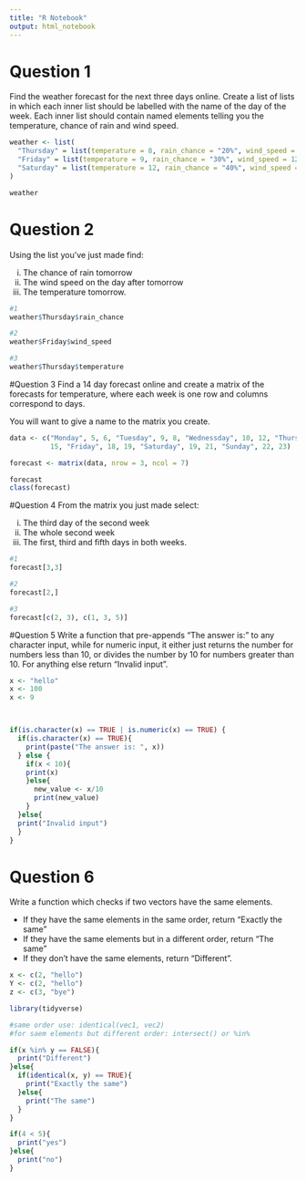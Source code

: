 ```yaml
---
title: "R Notebook"
output: html_notebook
---
```


# Question 1
Find the weather forecast for the next three days online. Create a list of lists 
in which each inner list should be labelled with the name of the day of the week. 
Each inner list should contain named elements telling you the temperature, chance 
of rain and wind speed.

```r
weather <- list(
  "Thursday" = list(temperature = 8, rain_chance = "20%", wind_speed = 9),
  "Friday" = list(temperature = 9, rain_chance = "30%", wind_speed = 12),
  "Saturday" = list(temperature = 12, rain_chance = "40%", wind_speed = 10)
)

weather
```

# Question 2
Using the list you've just made find:

  i. The chance of rain tomorrow
  ii. The wind speed on the day after tomorrow
  iii. The temperature tomorrow.

```r
#1
weather$Thursday$rain_chance

#2
weather$Friday$wind_speed

#3
weather$Thursday$temperature
```

#Question 3
Find a 14 day forecast online and create a matrix of the forecasts for 
temperature, where each week is one row and columns correspond to days.

You will want to give a name to the matrix you create.

```r
data <- c("Monday", 5, 6, "Tuesday", 9, 8, "Wednessday", 10, 12, "Thursday", 14,
          15, "Friday", 18, 19, "Saturday", 19, 21, "Sunday", 22, 23)

forecast <- matrix(data, nrow = 3, ncol = 7)

forecast
class(forecast)
```

#Question 4
From the matrix you just made select:

  i. The third day of the second week
  ii. The whole second week
  iii. The first, third and fifth days in both weeks.
  
```r
#1
forecast[3,3]

#2
forecast[2,]

#3
forecast[c(2, 3), c(1, 3, 5)]
```
  
#Question 5
Write a function that pre-appends "The answer is: " to any character input, while 
for numeric input, it either just returns the number for numbers less than 10, or 
divides the number by 10 for numbers greater than 10. For anything else return "Invalid input".

```r
x <- "hello"
x <- 100
x <- 9



if(is.character(x) == TRUE | is.numeric(x) == TRUE) {
  if(is.character(x) == TRUE){
    print(paste("The answer is: ", x))
  } else {
    if(x < 10){
    print(x)
    }else{
      new_value <- x/10
      print(new_value)
    }
  }else{
  print("Invalid input")
  }
}
```




# Question 6
Write a function which checks if two vectors have the same elements. 

* If they have the same elements in the same order, return "Exactly the same"
* If they have the same elements but in a different order, return "The same"
* If they don't have the same elements, return "Different".

```r
x <- c(2, "hello")
Y <- c(2, "hello")
z <- c(3, "bye")

library(tidyverse)

#same order use: identical(vec1, vec2)
#for saem elements but different order: intersect() or %in%

if(x %in% y == FALSE){
  print("Different")
}else{
  if(identical(x, y) == TRUE){
    print("Exactly the same")
  }else{
    print("The same")
  }
}


```


```r
if(4 < 5){
  print("yes")
}else{
  print("no")
}
```

